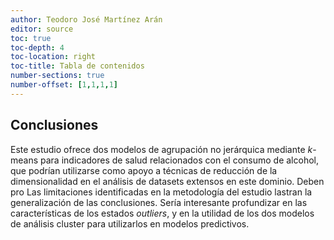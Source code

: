 ```yaml
---
author: Teodoro José Martínez Arán
editor: source
toc: true
toc-depth: 4
toc-location: right
toc-title: Tabla de contenidos
number-sections: true
number-offset: [1,1,1,1]
---
```


## Conclusiones {.unnumbered}

Este estudio ofrece dos modelos de agrupación no jerárquica mediante $k$-means para indicadores de salud relacionados con el consumo de alcohol, que podrían utilizarse como apoyo a técnicas de reducción de la dimensionalidad en el análisis de datasets extensos en este dominio. Deben pro Las limitaciones identificadas en la metodología del estudio lastran la generalización de las conclusiones. Sería interesante profundizar en las características de los estados *outliers*, y en la utilidad de los dos modelos de análisis cluster para utilizarlos en modelos predictivos.
